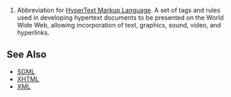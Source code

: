 #Abbreviation for [[w:HTML|HyperText Markup Language]]. A set of tags and rules used in developing hypertext documents to be presented on the World Wide Web, allowing incorporation of text, graphics, sound, video, and hyperlinks. 

==See Also==
*[[SGML]]
*[[XHTML]]
*[[XML]]